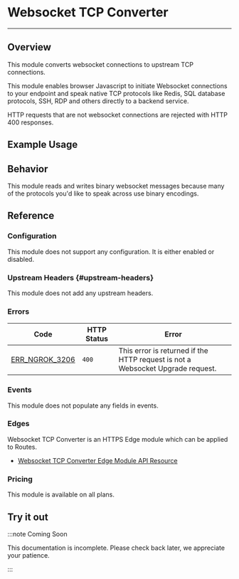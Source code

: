 
# Websocket TCP Converter

---

## Overview

This module converts websocket connections to upstream TCP connections.

This module enables browser Javascript to initiate Websocket connections to your
endpoint and speak native TCP protocols like Redis, SQL database protocols,
SSH, RDP and others directly to a backend service.

HTTP requests that are not websocket connections are rejected with HTTP 400
responses.

## Example Usage

<Tabs groupId="connectivity" queryString="cty">
	<TabItem value="agent-cli" label="Agent CLI" default>
		<AgentCliExample />
	</TabItem>
	<TabItem value="agent-config" label="Agent Config File">
		<AgentConfigExample />
	</TabItem>
	<TabItem value="ssh" label="SSH">
		<SshExample />
	</TabItem>
	<TabItem value="go-sdk" label="Go SDK">
		<GoSdkExample />
	</TabItem>
	<TabItem value="rust-sdk" label="Rust SDK">
		<RustSdkExample />
	</TabItem>
	<TabItem value="k8s" label="Kubernetes Controller">
		<KubernetesExample />
	</TabItem>
</Tabs>

## Behavior

This module reads and writes binary websocket messages because many of the
protocols you'd like to speak across use binary encodings.

## Reference

### Configuration

This module does not support any configuration. It is either enabled or
disabled.

### Upstream Headers {#upstream-headers}

This module does not add any upstream headers.

### Errors

| Code                                      | HTTP Status | Error                                                                          |
| ----------------------------------------- | ----------- | ------------------------------------------------------------------------------ |
| [ERR_NGROK_3206](/errors/err_ngrok_3206/) | `400`       | This error is returned if the HTTP request is not a Websocket Upgrade request. |

### Events

This module does not populate any fields in events.

### Edges

Websocket TCP Converter is an HTTPS Edge module which can be applied to Routes.

- [Websocket TCP Converter Edge Module API Resource](/api/resources/https-edge-route-websocket-tcp-converter-module/)

### Pricing

This module is available on all plans.

## Try it out

:::note Coming Soon

This documentation is incomplete. Please check back later, we appreciate your
patience.

:::

